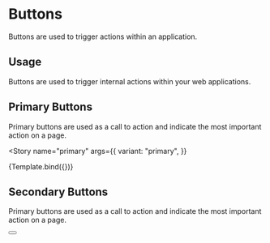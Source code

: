 
<Meta title="Example/ButtonMDX" component={Button} />


# Buttons

Buttons are used to trigger actions within an application.

## Usage

Buttons are used to trigger internal actions within your web applications.

## Primary Buttons

Primary buttons are used as a call to action and indicate the most important action on a page.

<Story
  name="primary"
  args={{
    variant: "primary",
  }}
>
  {Template.bind({})}
</Story>

## Secondary Buttons

Primary buttons are used as a call to action and indicate the most important action on a page.

<Story name="secondary">
  <Button label="secondary"></Button>
</Story>
